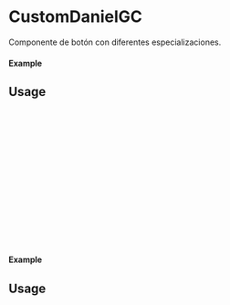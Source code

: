 
<Meta of={CustomDanielGC} title="CustomDanielGC" />

# CustomDanielGC

Componente de botón con diferentes especializaciones.

#### Example

<Canvas of={CustomDanielGC.Primary} />

## Usage

```ts
import {CustomDanielGC} from 'milibreria';

function Example(){
    return (
        <CustomDanielGC
            text: "DanielGC primary",
            txtcolor: 'black',
            bgcolor: 'red',
            disabled: false,
            size: "small",
            onClick: () => alert("DanielGC Primary"),
        />
    );
};

export default Example;
```

#### Example

<Canvas of={CustomDanielGC.Secondary} />

## Usage

```ts
import {CustomDanielGC} from 'milibreria';

function Example(){
    return (
        <CustomDanielGC
            text: "DanielGC secondary",
            txtcolor: 'white',
            bgcolor: 'pink',
            disabled: false,
            size: "small",
            onClick: () => alert("DanielGC Secondary"),
        />
    );
};